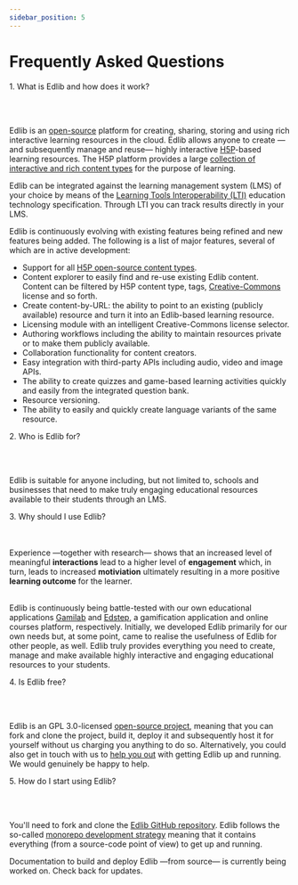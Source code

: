```yaml
---
sidebar_position: 5
---
```


# Frequently Asked Questions

<p class="edlib-question">1. What is Edlib and how does it work?</p>
<br/>
<br/>

Edlib is an [open-source](https://github.com/cerpus/Edlib) platform for creating, sharing, storing and using rich interactive learning resources in the cloud. Edlib allows anyone to create &mdash;and subsequently manage and reuse&mdash; highly interactive [H5P](https://h5p.org/)-based learning resources. The H5P platform provides a large [collection of interactive and rich content types](https://h5p.org/content-types-and-applications) for the purpose of learning. 

Edlib can be integrated against the learning management system (LMS) of your choice by means of the [Learning Tools Interoperability (LTI)](https://www.imsglobal.org/activity/learning-tools-interoperability) education technology specification. Through LTI you can track results directly in your LMS.

Edlib is continuously evolving with existing features being refined and new features being added. The following is a list of major features, several of which are in active development:

* Support for all [H5P open-source content types](https://h5p.org/content-types-and-applications).
* Content explorer to easily find and re-use existing Edlib content. Content can be filtered by H5P content type, tags, [Creative-Commons](https://creativecommons.org/) license and so forth.
* Create content-by-URL: the ability to point to an existing (publicly available) resource and turn it into an Edlib-based learning resource.
* Licensing module with an intelligent Creative-Commons license selector.
* Authoring workflows including the ability to maintain resources private or to make them publicly available.
* Collaboration functionality for content creators.
* Easy integration with third-party APIs including audio, video and image APIs.
* The ability to create quizzes and game-based learning activities quickly and easily from the integrated question bank.
* Resource versioning. 
* The ability to easily and quickly create language variants of the same resource.

<p class="edlib-question">2. Who is Edlib for?</p>
<br/>
<br/>

Edlib is suitable for anyone including, but not limited to, schools and businesses that need to make truly engaging educational resources available to their students through an LMS.

<p class="edlib-question">3. Why should I use Edlib?</p>
<br/>
<br/>
Experience &mdash;together with research&mdash; shows that an increased level of meaningful <b>interactions</b> lead to a higher level of <b>engagement</b> which, in turn, leads to increased <b>motiviation</b> ultimately resulting in a more positive <b>learning outcome</b> for the learner.
<br/>
<br/>

Edlib is continuously being battle-tested with our own educational applications [Gamilab](https://gamilab.com/) and [Edstep](https://edstep.com/), a gamification application and online courses platform, respectively. Initially, we developed Edlib primarily for our own needs but, at some point, came to realise the usefulness of Edlib for other people, as well. Edlib truly provides everything you need to create, manage and make available highly interactive and engaging educational resources to your students.

<p class="edlib-question">4. Is Edlib free?</p>
<br/>
<br/>

Edlib is an GPL 3.0-licensed [open-source project](https://github.com/cerpus/Edlib), meaning that you can fork and clone the project, build it, deploy it and subsequently host it for yourself without us charging you anything to do so. Alternatively, you could also get in touch with us to [help you out](/docs/solutions/custom-development) with getting Edlib up and running. We would genuinely be happy to help. 

<p class="edlib-question">5. How do I start using Edlib?</p>
<br/>
<br/>

You'll need to fork and clone the [Edlib GitHub repository](https://github.com/cerpus/Edlib). Edlib follows the so-called [monorepo development strategy](https://en.wikipedia.org/wiki/Monorepo) meaning that it contains everything (from a source-code point of view) to get up and running.

Documentation to build and deploy Edlib &mdash;from source&mdash; is currently being worked on. Check back for updates.